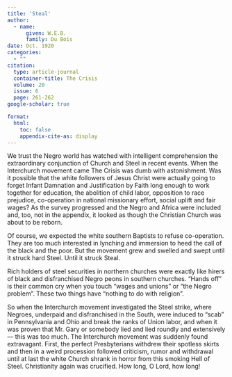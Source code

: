```yaml
---
title: 'Steal'
author:
  - name:
      given: W.E.B.
      family: Du Bois
date: Oct. 1920
categories: 
  - ""
citation: 
  type: article-journal
  container-title: The Crisis
  volume: 20
  issue: 6
  page: 261-262
google-scholar: true

format:
  html:
    toc: false
    appendix-cite-as: display
---
```


We trust the Negro world has watched with intelligent comprehension the extraordinary conjunction of Church and Steel in recent events. When the Interchurch movement came <span class="crisis-title">The Crisis</span> was dumb with astonishment. Was it possible that the white followers of Jesus Christ were actually going to forget Infant Damnation and Justification by Faith long enough to work together for education, the abolition of child labor, opposition to race prejudice, co-operation in national missionary effort, social uplift and fair wages? As the survey progressed and the Negro and Africa were included and, too, not in the appendix, it looked as though the Christian Church was about to be reborn.

Of course, we expected the white southern Baptists to refuse co-operation. They are too much interested in lynching and immersion to heed the call of the black and the poor. But the movement grew and swelled and swept until it struck hard Steel. Until it struck Steal.

Rich holders of steel securities in northern churches were exactly like hirers of black and disfranchised Negro peons in southern churches. "Hands off" is their common cry when you touch "wages and unions" or "the Negro problem". These two things have "nothing to do with religion".

So when the Interchurch movement investigated the Steel strike, where Negroes, underpaid and disfranchised in the South, were induced to "scab" in Pennsylvania and Ohio and break the ranks of Union labor, and when it was proven that Mr. Gary or somebody lied and lied roundly and extensively --- this was too much. The Interchurch movement was suddenly found extravagant. First, the perfect Presbyterians withdrew their spotless skirts and then in a weird procession followed criticism, rumor and withdrawal until at last the white Church shrank in horror from this smoking Hell of Steel. Christianity again was crucified. How long, O Lord, how long!
